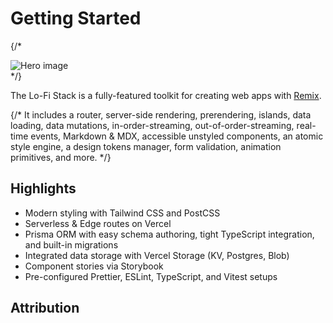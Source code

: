 # Getting Started

{/* <div class="mb-6">![Hero image](/orbital-hero.jpg)</div> */}


<StubAlert />

The Lo-Fi Stack is a fully-featured toolkit for creating web apps with [Remix](https://remix.run).

{/* It includes a router, server-side rendering, prerendering, islands, data loading, data mutations, in-order-streaming, out-of-order-streaming, real-time events, Markdown & MDX, accessible unstyled components, an atomic style engine, a design tokens manager, form validation, animation primitives, and more. */}

## Highlights

-   Modern styling with Tailwind CSS and PostCSS
-   Serverless & Edge routes on Vercel
-   Prisma ORM with easy schema authoring, tight TypeScript integration, and built-in migrations
-   Integrated data storage with Vercel Storage (KV, Postgres, Blob)
-   Component stories via Storybook
-   Pre-configured Prettier, ESLint, TypeScript, and Vitest setups

## Attribution
